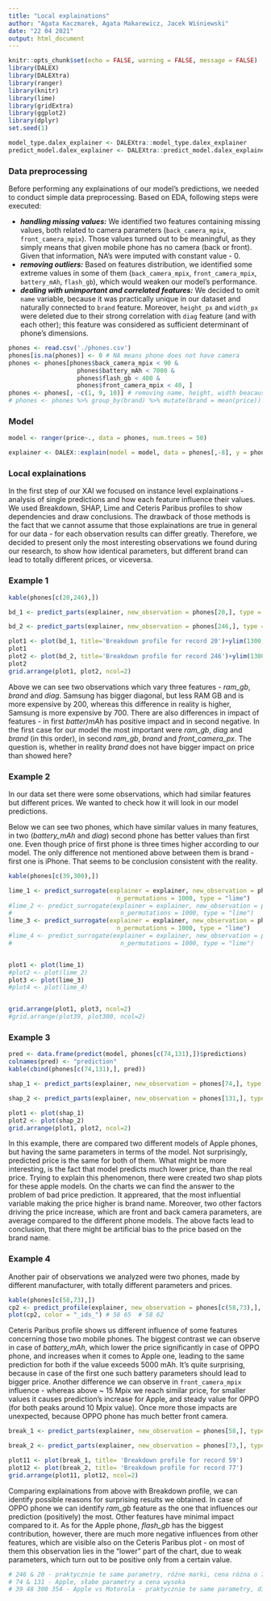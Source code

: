 ```yaml
---
title: "Local explainations"
author: "Agata Kaczmarek, Agata Makarewicz, Jacek Wiśniewski"
date: "22 04 2021"
output: html_document
---
```


```r
knitr::opts_chunk$set(echo = FALSE, warning = FALSE, message = FALSE)
library(DALEX)
library(DALEXtra)
library(ranger)
library(knitr)
library(lime)
library(gridExtra)
library(ggplot2)
library(dplyr)
set.seed(1)

model_type.dalex_explainer <- DALEXtra::model_type.dalex_explainer
predict_model.dalex_explainer <- DALEXtra::predict_model.dalex_explainer
```

### Data preprocessing

Before performing any explainations of our model's predictions, we needed to conduct simple data preprocessing. Based on EDA, following steps were executed:

* ***handling missing values:*** We identified two features containing missing values, both related to camera parameters (`back_camera_mpix`, `front_camera_mpix`). Those values turned out to be meaningful, as they simply means that given mobile phone has no camera (back or front). Given that information, NA's were imputed with constant value - 0.
* ***removing outliers:*** Based on features distribution, we identified some extreme values in some of them (`back_camera_mpix`, `front_camera_mpix`, `battery_mAh`, `flash_gb`), which would weaken our model's performance.
* ***dealing with unimportant and correlated features:*** We decided to omit `name` variable, because it was practically unique in our dataset and naturally connected to `brand` feature. Moreover, `height_px` and `width_px` were deleted due to their strong correlation with `diag` feature (and with each other); this feature was considered as sufficient determinant of phone's dimensions.

```r
phones <- read.csv('./phones.csv')
phones[is.na(phones)] <- 0 # NA means phone does not have camera
phones <- phones[phones$back_camera_mpix < 90 &
                   phones$battery_mAh < 7000 &
                   phones$flash_gb < 400 &
                   phones$front_camera_mpix < 40, ]
phones <- phones[, -c(1, 9, 10)] # removing name, height, width beacause they are useless
# phones <- phones %>% group_by(brand) %>% mutate(brand = mean(price)) # target encoding
```

### Model

```r
model <- ranger(price~., data = phones, num.trees = 50)
```

```r
explainer <- DALEX::explain(model = model, data = phones[,-8], y = phones$price) 
```

### Local explainations

In the first step of our XAI we focused on instance level explainations - analysis of single predictions and how each feature influence their values. We used Breakdown, SHAP, Lime and Ceteris Paribus profiles to show dependencies and draw conclusions. The drawback of those methods is the fact that we cannot assume that those explainations are true in general for our data - for each observation results can differ greatly. Therefore, we decided to present only the most interesting observations we found during our research, to show how identical parameters, but different brand can lead to totally different prices, or viceversa.

### Example 1

```r
kable(phones[c(20,246),])

bd_1 <- predict_parts(explainer, new_observation = phones[20,], type = "break_down")

bd_2 <- predict_parts(explainer, new_observation = phones[246,], type = "break_down")

plot1 <- plot(bd_1, title='Breakdown profile for record 20')+ylim(1300,3000)
plot1
plot2 <- plot(bd_2, title='Breakdown profile for record 246')+ylim(1300,3000)
plot2
grid.arrange(plot1, plot2, ncol=2)
```

Above we can see two observations which vary three features - *ram_gb*, *brand* and *diag*. Samsung has bigger diagonal, but less RAM GB and is more expensive by 200, whereas this difference in reality is higher, Samsung is more expensive by 700. There are also differences in impact of features - in first *batter)mAh* has positive impact and in second negative. In the first case for our model the most important were *ram_gb*, *diag* and *brand* (in this order), in second *ram_gb*, *brand* and *front_camera_px*. The question is, whether in reality *brand* does not have bigger impact on price than showed here? 

### Example 2


In our data set there were some observations, which had similar features but different prices. We wanted to check how it will look in our model predictions. 

Below we can see two phones, which have similar values in many features, in two (*battery_mAh* and *diag*) second phone has better values than first one. Even though price of first phone is three times higher according to our model. The only difference not mentioned above between them is brand - first one is iPhone. That seems to be conclusion consistent with the reality.

```r
kable(phones[c(39,300),])

lime_1 <- predict_surrogate(explainer = explainer, new_observation = phones[39,-8], n_features = 7, 
                              n_permutations = 1000, type = "lime")
#lime_2 <- predict_surrogate(explainer = explainer, new_observation = phones[48,-8], n_features = 5, 
#                              n_permutations = 1000, type = "lime")
lime_3 <- predict_surrogate(explainer = explainer, new_observation = phones[300,-8], n_features = 7, 
                              n_permutations = 1000, type = "lime")
#lime_4 <- predict_surrogate(explainer = explainer, new_observation = phones[354,-8], n_features = 5, 
#                              n_permutations = 1000, type = "lime")


plot1 <- plot(lime_1)
#plot2 <- plot(lime_2)
plot3 <- plot(lime_3)
#plot4 <- plot(lime_4)


grid.arrange(plot1, plot3, ncol=2)
#grid.arrange(plot39, plot300, ncol=2)

```

### Example 3

```r
pred <- data.frame(predict(model, phones[c(74,131),])$predictions)
colnames(pred) <- "prediction"
kable(cbind(phones[c(74,131),], pred))

shap_1 <- predict_parts(explainer, new_observation = phones[74,], type = "shap", B = 10)

shap_2 <- predict_parts(explainer, new_observation = phones[131,], type = "shap", B = 10)

plot1 <- plot(shap_1)
plot2 <- plot(shap_2)
grid.arrange(plot1, plot2, ncol=2)
```

In this example, there are compared two different models of Apple phones, but having the same parameters in terms of the model.
Not surprisingly, predicted price is the same for both of them. What might be more interesting, is the fact that model predicts much lower price, than the real price.
Trying to explain this phenomenon, there were created two shap plots for these apple models. On the charts we can find the answer to the problem of bad price prediction.
It appreared, that the most influential variable making the price higher is brand name.
Moreover, two other factors driving the price increase, which are front and back camera parameters, are average compared to the different phone models.
The above facts lead to conclusion, that there might be artificial bias to the price based on the brand name.

### Example 4

Another pair of observations we analyzed were two phones, made by different manufacturer, with totally different parameters and prices.

```r
kable(phones[c(58,73),])
cp2 <- predict_profile(explainer, new_observation = phones[c(58,73),], grid_points = 201)
plot(cp2, color = "_ids_") # 58 65  # 58 62
```

Ceteris Paribus profile shows us different influence of some features concerning those two mobile phones. The biggest contrast we can observe in case of *battery_mAh*, which lower the price significantly in case of OPPO phone, and increases when it comes to Apple one, leading to the same prediction for both if the value exceeds 5000 mAh. It's quite surprising, because in case of the first one such battery parameters should lead to bigger price. Another difference we can observe in `front_camera_mpix` influence - whereas above ~ 15 Mpix we reach similar price, for smaller values it causes prediction's increase for Apple, and steady value for OPPO (for both peaks around 10 Mpix value). Once more those impacts are unexpected, because OPPO phone has much better front camera. 

```r

break_1 <- predict_parts(explainer, new_observation = phones[58,], type = "break_down")

break_2 <- predict_parts(explainer, new_observation = phones[73,], type = "break_down")

plot11 <- plot(break_1, title= 'Breakdown profile for record 59')
plot12 <- plot(break_2, title= 'Breakdown profile for record 77')
grid.arrange(plot11, plot12, ncol=2)
```

Comparing explainations from above with Breakdown profile, we can identify possible reasons for surprising results we obtained. In case of OPPO phone we can identify *ram_gb* feature as the one that influences our prediction (positively) the most. Other features have minimal impact compared to it. As for the Apple phone, *flash_gb* has the biggest contribution, however, there are much more negative influences from other features, which are visible also on the Ceteris Paribus plot - on most of them this observation lies in the "lower" part of the chart, due to weak parameters, which turn out to be positive only from a certain value.  

```r
# 246 & 20 - praktycznie te same parametry, różne marki, cena różna o 700
# 74 & 131 - Apple, słabe parametry a cena wysoka
# 39 48 300 354 - Apple vs Motorola - praktycznie te same parametry, diametralna róznica ceny 
```

